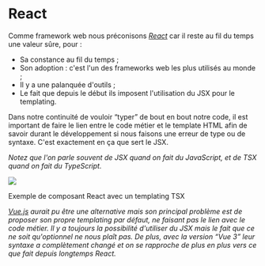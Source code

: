 # React

Comme framework web nous préconisons [_React_](https://github.com/facebook/react) car il reste au fil du temps une valeur sûre, pour :

- Sa constance au fil du temps ;
- Son adoption : c'est l'un des frameworks web les plus utilisés au monde ;
- Il y a une palanquée d'outils ;
- Le fait que depuis le début ils imposent l'utilisation du JSX pour le templating.

Dans notre continuité de vouloir “typer” de bout en bout notre code, il est important de faire le lien entre le code métier et le template HTML afin de savoir durant le développement si nous faisons une erreur de type ou de syntaxe. C'est exactement en ça que sert le JSX.

_Notez que l'on parle souvent de JSX quand on fait du JavaScript, et de TSX quand on fait du TypeScript._

![](./react-component-sample.png)

Exemple de composant React avec un templating TSX

_[Vue.js](https://vuejs.org/) aurait pu être une alternative mais son principal problème est de proposer son propre templating par défaut, ne faisant pas le lien avec le code métier. Il y a toujours la possibilité d'utiliser du JSX mais le fait que ce ne soit qu'optionnel ne nous plaît pas. De plus, avec la version “Vue 3” leur syntaxe a complètement changé et on se rapproche de plus en plus vers ce que fait depuis longtemps React._

